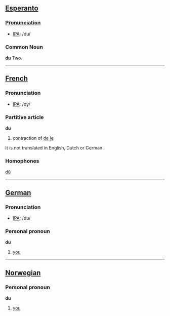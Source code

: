 ==[[Esperanto]]==

===[[Pronunciation]]===
*[[w:IPA|IPA]]: /du/

=== Common Noun ===

'''du'''
Two.

----
==[[French]]==

=== Pronunciation ===
*[[w:IPA|IPA]]: /dy/

=== Partitive article ===

'''du'''

#contraction of [[de]] [[le]]

It is not translated in English, Dutch or German

=== Homophones ===

[[dû]]


----

==[[German]]==

=== Pronunciation ===
*[[w:IPA|IPA]]: /du/

=== Personal pronoun ===

'''du'''

#[[you]]

----

==[[Norwegian]]==

=== Personal pronoun ===

'''du'''

#[[you]]